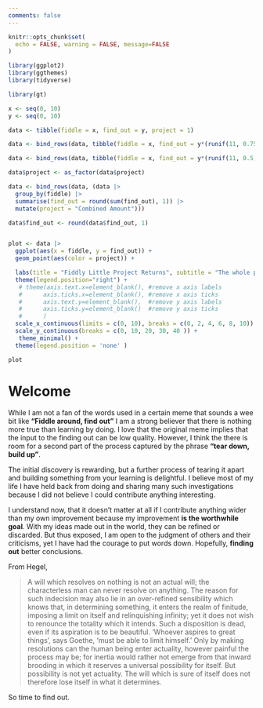 ```yaml
---
comments: false
---
```


```r
knitr::opts_chunk$set(
  echo = FALSE, warning = FALSE, message=FALSE
)
```

```r
library(ggplot2)
library(ggthemes)
library(tidyverse)

library(gt)
```

```r


x <- seq(0, 10)
y <- seq(0, 10)

data <- tibble(fiddle = x, find_out = y, project = 1)

data <- bind_rows(data, tibble(fiddle = x, find_out = y*(runif(11, 0.75, 1.5)), project = 2))

data <- bind_rows(data, tibble(fiddle = x, find_out = y*(runif(11, 0.5, 2)), project = 3))

data$project <- as_factor(data$project)

data <- bind_rows(data, (data |>
  group_by(fiddle) |> 
  summarise(find_out = round(sum(find_out), 1)) |>
  mutate(project = "Combined Amount")))

data$find_out <- round(data$find_out, 1)


plot <- data |> 
  ggplot(aes(x = fiddle, y = find_out)) +
  geom_point(aes(color = project)) +

  labs(title = "Fiddly Little Project Returns", subtitle = "The whole point", x = "Fiddle Amount", y = "Find Out Amount", color = "Project") +
  theme(legend.position="right") +
   # theme(axis.text.x=element_blank(), #remove x axis labels
   #      axis.ticks.x=element_blank(), #remove x axis ticks
   #      axis.text.y=element_blank(),  #remove y axis labels
   #      axis.ticks.y=element_blank()  #remove y axis ticks
   #      )
  scale_x_continuous(limits = c(0, 10), breaks = c(0, 2, 4, 6, 8, 10)) +
  scale_y_continuous(breaks = c(0, 10, 20, 30, 40 )) +
   theme_minimal() +
  theme(legend.position = 'none' )
```

```r
plot
```


# Welcome

While I am not a fan of the words used in a certain meme that sounds a wee bit like **"Fiddle around, find out"** I am a strong believer that there is nothing more true than learning by doing. I love that the original meme implies that the input to the finding out can be low quality. However, I think the there is room for a second part of the process captured by the phrase **"tear down, build up"**.

The initial discovery is rewarding, but a further process of tearing it apart and building something from your learning is delightful. I believe most of my life I have held back from doing and sharing many such investigations because I did not believe I could contribute anything interesting.

I understand now, that it doesn't matter at all if I contribute anything wider than my own improvement because my improvement **is the worthwhile goal**. With my ideas made out in the world, they can be refined or discarded. But thus exposed, I am open to the judgment of others and their criticisms, yet I have had the courage to put words down. Hopefully, **finding out** better conclusions.

From Hegel,

> A will which resolves on nothing is not an actual will; the characterless man can never resolve on anything. The reason for such indecision may also lie in an over-refined sensibility which knows that, in determining something, it enters the realm of finitude, imposing a limit on itself and relinquishing infinity; yet it does not wish to renounce the totality which it intends. Such a disposition is dead, even if its aspiration is to be beautiful. 'Whoever aspires to great things', says Goethe, 'must be able to limit himself.' Only by making resolutions can the human being enter actuality, however painful the process may be; for inertia would rather not emerge from that inward brooding in which it reserves a universal possibility for itself. But possibility is not yet actuality. The will which is sure of itself does not therefore lose itself in what it determines.

So time to find out.
